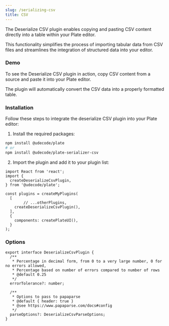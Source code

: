 ```yaml
---
slug: /serializing-csv
title: CSV
---
```


The Deserialize CSV plugin enables copying and pasting CSV content directly into a table within your Plate editor.

This functionality simplifies the process of importing tabular data from CSV files and streamlines the integration of structured data into your editor.

### Demo

To see the Deserialize CSV plugin in action, copy CSV content from a source and paste it into your Plate editor.

The plugin will automatically convert the CSV data into a properly formatted table.




<SerializingCsvSandpack />

### Installation

Follow these steps to integrate the deserialize CSV plugin into your Plate editor:

1. Install the required packages:

```bash npm2yarn
npm install @udecode/plate
# or
npm install @udecode/plate-serializer-csv
```
2. Import the plugin and add it to your plugin list:

```tsx
import React from 'react';
import {
  createDeserializeCsvPlugin,
} from '@udecode/plate';

const plugins = createMyPlugins(
  [
		// ...otherPlugins,
    createDeserializeCsvPlugin(),
  ],
  {
    components: createPlateUI(),
  }
);
```

### Options

```tsx
export interface DeserializeCsvPlugin {
  /**
   * Percentage in decimal form, from 0 to a very large number, 0 for no errors allowed,
   * Percentage based on number of errors compared to number of rows
   * @default 0.25
   */
  errorTolerance?: number;

  /**
   * Options to pass to papaparse
   * @default { header: true }
   * @see https://www.papaparse.com/docs#config
   */
  parseOptions?: DeserializeCsvParseOptions;
}
```
